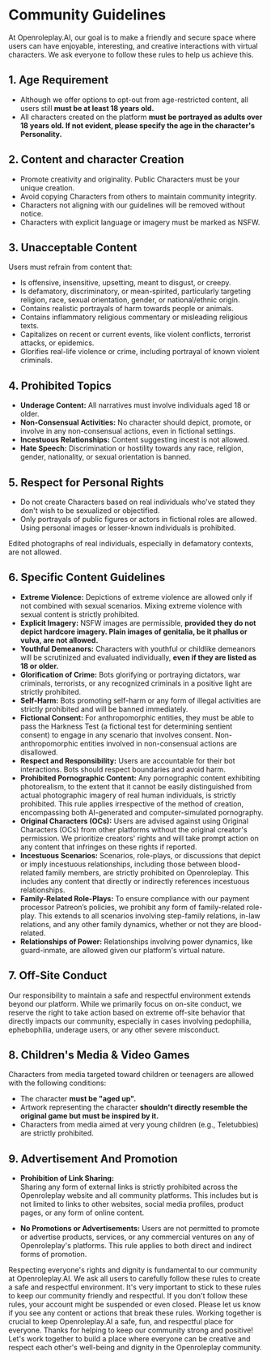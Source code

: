 # Community Guidelines

At Openroleplay.AI, our goal is to make a friendly and secure space where users can have enjoyable, interesting, and creative interactions with virtual characters. We ask everyone to follow these rules to help us achieve this.

## 1. Age Requirement

- Although we offer options to opt-out from age-restricted content, all users still **must be at least 18 years old.**
- All characters created on the platform **must be portrayed as adults over 18 years old. If not evident, please specify the age in the character's Personality.**

## 2. Content and character Creation

- Promote creativity and originality. Public Characters must be your unique creation.
- Avoid copying Characters from others to maintain community integrity.
- Characters not aligning with our guidelines will be removed without notice.
- Characters with explicit language or imagery must be marked as NSFW.

## 3. Unacceptable Content

Users must refrain from content that:

- Is offensive, insensitive, upsetting, meant to disgust, or creepy.
- Is defamatory, discriminatory, or mean-spirited, particularly targeting religion, race, sexual orientation, gender, or national/ethnic origin.
- Contains realistic portrayals of harm towards people or animals.
- Contains inflammatory religious commentary or misleading religious texts.
- Capitalizes on recent or current events, like violent conflicts, terrorist attacks, or epidemics.
- Glorifies real-life violence or crime, including portrayal of known violent criminals.

## 4. Prohibited Topics

- **Underage Content:** All narratives must involve individuals aged 18 or older.
- **Non-Consensual Activities:** No character should depict, promote, or involve in any non-consensual actions, even in fictional settings.
- **Incestuous Relationships:** Content suggesting incest is not allowed.
- **Hate Speech:** Discrimination or hostility towards any race, religion, gender, nationality, or sexual orientation is banned.

## 5. Respect for Personal Rights

- Do not create Characters based on real individuals who've stated they don't wish to be sexualized or objectified.
- Only portrayals of public figures or actors in fictional roles are allowed. Using personal images or lesser-known individuals is prohibited.

Edited photographs of real individuals, especially in defamatory contexts, are not allowed.

## 6. Specific Content Guidelines

- **Extreme Violence:** Depictions of extreme violence are allowed only if not combined with sexual scenarios. Mixing extreme violence with sexual content is strictly prohibited.
- **Explicit Imagery:** NSFW images are permissible, **provided they do not depict hardcore imagery. Plain images of genitalia, be it phallus or vulva, are not allowed.**
- **Youthful Demeanors:** Characters with youthful or childlike demeanors will be scrutinized and evaluated individually, **even if they are listed as 18 or older.**
- **Glorification of Crime:** Bots glorifying or portraying dictators, war criminals, terrorists, or any recognized criminals in a positive light are strictly prohibited.
- **Self-Harm:** Bots promoting self-harm or any form of illegal activities are strictly prohibited and will be banned immediately.
- **Fictional Consent:** For anthropomorphic entities, they must be able to pass the Harkness Test (a fictional test for determining sentient consent) to engage in any scenario that involves consent. Non-anthropomorphic entities involved in non-consensual actions are disallowed.
- **Respect and Responsibility:** Users are accountable for their bot interactions. Bots should respect boundaries and avoid harm.
- **Prohibited Pornographic Content:** Any pornographic content exhibiting photorealism, to the extent that it cannot be easily distinguished from actual photographic imagery of real human individuals, is strictly prohibited. This rule applies irrespective of the method of creation, encompassing both AI-generated and computer-simulated pornography.
- **Original Characters (OCs):** Users are advised against using Original Characters (OCs) from other platforms without the original creator's permission. We prioritize creators' rights and will take prompt action on any content that infringes on these rights if reported.
- **Incestuous Scenarios:** Scenarios, role-plays, or discussions that depict or imply incestuous relationships, including those between blood-related family members, are strictly prohibited on Openroleplay. This includes any content that directly or indirectly references incestuous relationships.
- **Family-Related Role-Plays:** To ensure compliance with our payment processor Patreon’s policies, we prohibit any form of family-related role-play. This extends to all scenarios involving step-family relations, in-law relations, and any other family dynamics, whether or not they are blood-related.
- **Relationships of Power:** Relationships involving power dynamics, like guard-inmate, are allowed given our platform's virtual nature.

## 7. Off-Site Conduct

Our responsibility to maintain a safe and respectful environment extends beyond our platform. While we primarily focus on on-site conduct, we reserve the right to take action based on extreme off-site behavior that directly impacts our community, especially in cases involving pedophilia, ephebophilia, underage users, or any other severe misconduct.

## 8. Children's Media & Video Games

Characters from media targeted toward children or teenagers are allowed with the following conditions:

- The character **must be "aged up".**
- Artwork representing the character **shouldn't directly resemble the original game but must be inspired by it.**
- Characters from media aimed at very young children (e.g., Teletubbies) are strictly prohibited.

## 9. Advertisement And Promotion

- **Prohibition of Link Sharing:**  
  Sharing any form of external links is strictly prohibited across the Openroleplay website and all community platforms. This includes but is not limited to links to other websites, social media profiles, product pages, or any form of online content.

- **No Promotions or Advertisements:**
  Users are not permitted to promote or advertise products, services, or any commercial ventures on any of Openroleplay's platforms. This rule applies to both direct and indirect forms of promotion.

Respecting everyone's rights and dignity is fundamental to our community at Openroleplay.AI. We ask all users to carefully follow these rules to create a safe and respectful environment.
It's very important to stick to these rules to keep our community friendly and respectful. If you don't follow these rules, your account might be suspended or even closed. Please let us know if you see any content or actions that break these rules.
Working together is crucial to keep Openroleplay.AI a safe, fun, and respectful place for everyone. Thanks for helping to keep our community strong and positive! Let's work together to build a place where everyone can be creative and respect each other's well-being and dignity in the Openroleplay community.
